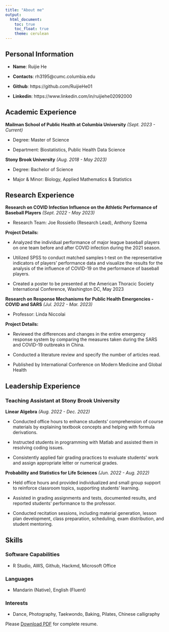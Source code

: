 ```yaml
---
title: "About me"
output: 
  html_document:
    toc: true
    toc_float: true
    theme: cerulean
---
```


## Personal Information

* **Name**: Ruijie He

* **Contacts**: rh3195@cumc.columbia.edu

* **Github**: https://github.com/RuijieHe01

* **Linkedin**: https://www.linkedin.com/in/ruijiehe02092000

## Academic Experience

**Mailman School of Public Health at Columbia University** *(Sept. 2023 - Current)*

- Degree: Master of Science

- Department: Biostatistics, Public Health Data Science

**Stony Brook University** *(Aug. 2018 - May 2023)*

- Degree: Bachelor of Science

- Major & Minor: Biology, Applied Mathematics & Statistics

## Research Experience

**Research on COVID Infection Influence on the Athletic Performance of Baseball Players** *(Sept. 2022 - May 2023)*

- Research Team: Joe Rossiello (Research Lead), Anthony Szema

**Project Details:**

- Analyzed the individual performance of major league baseball players on one team before and after COVID infection during the 2021 season.

- Utilized SPSS to conduct matched samples t-test on the representative indicators of players’ performance data and visualize the results for the analysis of the influence of COVID-19 on the performance of baseball players.

- Created a poster to be presented at the American Thoracic Society International Conference, Washington DC, May 2023

**Research on Response Mechanisms for Public Health Emergencies - COVID and SARS** *(Jul. 2022 - Mar. 2023)*

- Professor: Linda Niccolai

**Project Details:**

- Reviewed the differences and changes in the entire emergency response system by comparing the measures taken during the SARS and COVID-19 outbreaks in China.

- Conducted a literature review and specify the number of articles read.

- Published by International Conference on Modern Medicine and Global Health

## Leadership Experience

### Teaching Assistant at Stony Brook University

**Linear Algebra** *(Aug. 2022 - Dec. 2022)*

- Conducted office hours to enhance students' comprehension of course materials by explaining textbook concepts and helping with formula derivations.

- Instructed students in programming with Matlab and assisted them in resolving coding issues.

- Consistently applied fair grading practices to evaluate students' work and assign appropriate letter or numerical grades.

**Probability and Statistics for Life Sciences** *(Jun. 2022 - Aug. 2022)*

- Held office hours and provided individualized and small group support to reinforce classroom topics, supporting students' learning.

- Assisted in grading assignments and tests, documented results, and reported students' performance to the professor.

- Conducted recitation sessions, including material generation, lesson plan development, class preparation, scheduling, exam distribution, and student mentoring.


## Skills

### Software Capabilities
* R Studio, AWS, Github, Hackmd, Microsoft Office

### Languages
* Mandarin (Native), English (Fluent)

### Interests
* Dance, Photography, Taekwondo, Baking, Pilates, Chinese calligraphy

Please <a href="./Ruijie He.CV.pdf" download="Ruijie He C.V.pdf">Download PDF</a> for complete resume.

